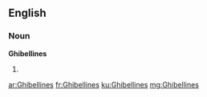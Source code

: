 ==English==

===Noun===
'''Ghibellines'''

# {{plural of|Ghibelline}}

[[ar:Ghibellines]]
[[fr:Ghibellines]]
[[ku:Ghibellines]]
[[mg:Ghibellines]]